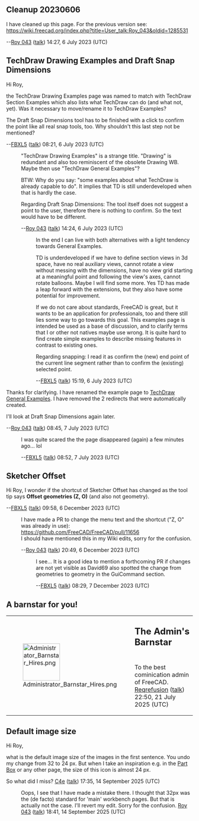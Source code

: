 == Cleanup 20230606 ==

I have cleaned up this page. For the previous version see:
https://wiki.freecad.org/index.php?title=User_talk:Roy_043&oldid=1285531

--[[User:Roy 043|Roy 043]] ([[User talk:Roy 043|talk]]) 14:27, 6 July 2023 (UTC)

== TechDraw Drawing Examples and Draft Snap Dimensions ==

Hi Roy, 

the TechDraw Drawing Examples page was named to match with TechDraw Section Examples which also lists what TechDraw can do (and what not, yet). Was it necessary to move/rename it to TechDraw Examples? 

The Draft Snap Dimensions tool has to be finished with a click to confirm the point like all real snap tools, too. Why shouldn't this last step not be mentioned?

--[[User:FBXL5|FBXL5]] ([[User talk:FBXL5|talk]]) 08:21, 6 July 2023 (UTC)

: "TechDraw Drawing Examples" is a strange title. "Drawing" is redundant and also too reminiscent of the obsolete Drawing WB. Maybe then use "TechDraw General Examples"?

: BTW: Why do you say: "some examples about what TechDraw is already capable to do". It implies that TD is still underdeveloped when that is hardly the case.

: Regarding Draft Snap Dimensions: The tool itself does not suggest a point to the user, therefore there is nothing to confirm. So the text would have to be different.

: --[[User:Roy 043|Roy 043]] ([[User talk:Roy 043|talk]]) 14:24, 6 July 2023 (UTC)

:: In the end I can live with both alternatives with a light tendency towards General Examples.

:: TD is underdeveloped if we have to define section views in 3d space, have no real auxiliary views, cannot rotate a view without messing with the dimensions, have no view grid starting at a meaningful point and following the view's axes, cannot rotate balloons. Maybe I will find some more. Yes TD has made a leap forward with the extensions, but they also have some potential for improvement.

:: If we do not care about standards, FreeCAD is great, but it wants to be an application for professionals, too and there still lies some way to go towards this goal. This examples page is intended be used as a base of discussion, and to clarify terms that I or other not natives maybe use wrong. It is quite hard to find create simple examples to describe missing features in contrast to existing ones.

:: Regarding snapping: I read it as confirm the (new) end point of the current line segment rather than to confirm the (existing) selected point.

::--[[User:FBXL5|FBXL5]] ([[User talk:FBXL5|talk]]) 15:19, 6 July 2023 (UTC)

Thanks for clarifying. I have renamed the example page to [[TechDraw_General_Examples|TechDraw General Examples]]. I have removed the 2 redirects that were automatically created.

I'll look at Draft Snap Dimensions again later.

--[[User:Roy 043|Roy 043]] ([[User talk:Roy 043|talk]]) 08:45, 7 July 2023 (UTC)

: I was quite scared the the page disappeared (again) a few minutes ago...  lol

: --[[User:FBXL5|FBXL5]] ([[User talk:FBXL5|talk]]) 08:52, 7 July 2023 (UTC)

== Sketcher Offset ==

Hi Roy, I wonder if the shortcut of Sketcher Offset has changed as the tool tip says '''Offset geometries (Z, O)''' (and also not geometry).

--[[User:FBXL5|FBXL5]] ([[User talk:FBXL5|talk]]) 09:58, 6 December 2023 (UTC)

: I have made a PR to change the menu text and the shortcut ("Z, O" was already in use):
: https://github.com/FreeCAD/FreeCAD/pull/11656
: I should have mentioned this in my Wiki edits, sorry for the confusion.

: --[[User:Roy 043|Roy 043]] ([[User talk:Roy 043|talk]]) 20:49, 6 December 2023 (UTC)

::I see... It is a good idea to mention a forthcoming PR if changes are not yet visible as David69 also spotted the change from geometries to geometry in the GuiCommand section.

::--[[User:FBXL5|FBXL5]] ([[User talk:FBXL5|talk]]) 08:29, 7 December 2023 (UTC)

== A barnstar for you! ==

{| style="background-color: #fdffe7; border: 1px solid #fceb92;"
|rowspan="2" style="vertical-align: middle; padding: 5px;" | [[File:Administrator Barnstar Hires.png|100px]]
|style="font-size: x-large; padding: 3px 3px 0 3px; height: 1.5em;" | '''The Admin's Barnstar'''
|-
|style="vertical-align: middle; padding: 3px;" | To the best cominication admin of FreeCAD. [[User:Reqrefusion|Reqrefusion]] ([[User talk:Reqrefusion|talk]]) 22:50, 21 July 2025 (UTC)
|}

== Default image size ==

Hi Roy,

what is the default image size of the images in the first sentence. You undo my change from 32 to 24 px. But when I take an inspiration e.g. in the [[Part Box]] or any other page, the size of this icon is almost 24 px.

So what did I miss? [[User:C4e|C4e]] ([[User talk:C4e|talk]]) 17:35, 14 September 2025 (UTC)

:Oops, I see that I have made a mistake there. I thought that 32px was the (de facto) standard for 'main' workbench pages. But that is actually not the case. I'll revert my edit. Sorry for the confusion. [[User:Roy 043|Roy 043]] ([[User talk:Roy 043|talk]]) 18:41, 14 September 2025 (UTC)
